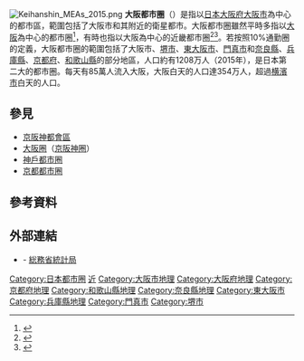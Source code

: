 {{Infobox settlement
| name                    = 大阪都市圈
| other_name              = 
| settlement_type         = [[都市雇用圈|都市雇用圈]]
| image_skyline           = Osaka Dusk Skyline.png
| image_alt               = 
| image_caption           =[[梅田|梅田]]的摩天大樓 
| image_map               = 
| map_alt                 = 
| map_caption             = 
| pushpin_map             = Japan&neighbours
| pushpin_label           = 
| pushpin_label_position  = 
| subdivision_type        = 
| subdivision_name        = 
| subdivision_type1       = [[都道府縣|都道府縣]]
| subdivision_name1       = {{plainlist|
* {{Flagicon|Kyoto}} [[京都府|京都府]]
* {{Flagicon|Osaka}} [[大阪府|大阪府]]
* {{Flagicon|Hyogo}} [[兵庫縣|兵庫縣]]
* {{Flagicon|Nara}} [[奈良縣|奈良縣]]
* {{Flagicon|Wakayama}} [[和歌山縣|和歌山縣]]}}
| subdivision_type2       = 中心都市
| subdivision_name2       = {{plainlist|
* [[Image:Flag_of_Osaka,_Osaka.svg|border]][[大阪市|大阪市]]
* [[Image:Flag_of_Sakai,_Osaka.svg|border]][[堺市|堺市]]
* [[Image:Flag_of_Kadoma,_Osaka.svg|border]][[門真市|門真市]]
* [[Image:Flag_of_Higashiosaka,_Osaka.svg|border]][[東大阪市|東大阪市]]}}
| subdivision_type3       = 
| subdivision_name3       = 
| unit_pref               = Metric
<!-- ALL fields with measurements have automatic unit conversion -->
<!-- for references: use <ref> tags -->
| area_footnotes          = （2011年）<ref name="u-tokyo">{{cite web|url=http://www.csis.u-tokyo.ac.jp/UEA/uea_data_e.htm|title=Metropolitan Employment Area (MEA) Data|author=金本良嗣|publisher=[[東京大學|東京大學]]空間信息科學研究中心|language=en|access-date=2019-01-25|archive-date=2019-05-02|archive-url=https://web.archive.org/web/20190502161110/http://www.csis.u-tokyo.ac.jp/UEA/uea_data_e.htm|dead-url=yes}}</ref>
<!-- square kilometers -->
| area_total_km2          = 4291
| area_blank1_title       = 
| area_blank1_km2         = 
| length_km               = 
| width_km                = 
| dimensions_footnotes    = 
| elevation_footnotes     = 
| elevation_m             = 
| population_as_of        = 2015年
| population_footnotes    = <ref name="UEA code">{{Cite web|title=Urban Employment Area (UEA) Code Table|url=http://www.csis.u-tokyo.ac.jp/UEA/uea_code_e.htm|author=金本良嗣|publisher=[[東京大學|東京大學]]空間信息科學研究中心|language=en|access-date=2019-01-25|archive-url=https://web.archive.org/web/20190109011635/http://www.csis.u-tokyo.ac.jp/UEA/uea_code_e.htm|archive-date=2019-01-09|dead-url=yes}}</ref>
| population_total        = 12078820
| population_rank         = [[都市雇用圈|日本第2位]]
| population_density_km2  = auto
| population_blank1_title        = 
| population_density_blank1_km2  = 
| population_density_blank1_sq_mi= 
| population_note         = 
<!-- blank fields (section 1) -->
| blank_name_sec1         = [[国内生产总值|GDP]]<ref name="u-tokyo"/>
| blank_info_sec1         = 45.4兆[[日圓|日圓]]（2010年）
<!-- website, footnotes -->
| website                 = [http://www.pref.osaka.lg.jp/daitoshimachi/toshiken/  http://www.pref.osaka.lg.jp<br>/daitoshimachi/toshiken/] {{ja icon}}
| footnotes               =
}}
[[File:Keihanshin_MEAs_2015.png|thumb]]
'''大阪都市圈'''（{{jpn|j=大阪都市圏|hg=おおさかとしけん|rm=Ōsaka toshi ken|f=y}}）是指以[[日本|日本]][[大阪府|大阪府]][[大阪市|大阪市]]為中心的都市區，範圍包括了大阪市和其附近的衛星都市。大阪都市圈雖然平時多指以[[大阪市|大阪]]為中心的都市圈<ref>{{Cite web |url=http://www.osaka-rinto.jp/about/images/rinto_24.pdf |title=りんと No.24 |format=PDF |publisher=[http://www.osaka-rinto.jp/ 大阪市隣接都市協議会] |accessdate=2013-05-04 |deadurl=yes |archiveurl=https://web.archive.org/web/20150610200642/http://www.osaka-rinto.jp/about/images/rinto_24.pdf |archivedate=2015-06-10 }}</ref>，有時也指以大阪為中心的近畿都市圈<ref>{{Cite web |url=http://www.post.japanpost.jp/dmfactory/reference/data.html |title=ＤＭマーケティングデータ／DMファクトリー |publisher=日本郵便 |accessdate=2013-05-04 |deadurl=yes |archiveurl=https://web.archive.org/web/20130713235901/http://www.post.japanpost.jp/dmfactory/reference/data.html |archivedate=2013-07-13 }}</ref><ref>{{Cite web|url=http://www.mlit.go.jp/seisakutokatsu/jyunryuudou/user.html|title=第４回全国幹線旅客純流動データの利用案内|publisher=国土交通省|accessdate=2013-05-04|deadurl=yes|archiveurl=https://web.archive.org/web/20130125113116/http://www.mlit.go.jp/seisakutokatsu/jyunryuudou/user.html|archivedate=2013-01-25}}</ref>。若按照10%通勤圈的定義，大阪都市圈的範圍包括了大阪市、[[堺市|堺市]]、[[東大阪市|東大阪市]]、[[門真市|門真市]]和[[奈良縣|奈良縣]]、[[兵庫縣|兵庫縣]]、[[京都府|京都府]]、[[和歌山縣|和歌山縣]]的部分地區，人口約有1208万人（2015年），是日本第二大的都市圈。每天有85萬人流入大阪，大阪白天的人口達354万人，超過[[横濱市|横濱市]]白天的人口。
{{Historical populations
|type = 
|footnote = 來源: <ref name="UEA code"/>
|1980 |11170018
|1990 |11842283
|2000 |12116540
|2010 |12273041
|2015 |12078820
}}

== 參見 ==
* [[京阪神|京阪神]][[都會區|都會區]]
* [[大阪市|大阪圈]]（[[京阪神|京阪神圈]]）
* [[神戶都市圈|神戶都市圈]]
* [[京都都市圈|京都都市圈]]

== 參考資料 ==
{{Reflist}}

== 外部連結 ==
* {{PDFlink|[http://www.stat.go.jp/data/chiri/map/c_koku/dtukin27/pdf/ma273-14.pdf 大阪市への通勤・通学人口図]}} - [[総務省|総務省]][[統計局|統計局]]

{{日本都市圈}}

[[Category:日本都市圈|Category:日本都市圈]]
[[Category:日本三大都市圈|近]]
[[Category:大阪市地理|Category:大阪市地理]]
[[Category:大阪府地理|Category:大阪府地理]]
[[Category:京都府地理|Category:京都府地理]]
[[Category:和歌山縣地理|Category:和歌山縣地理]]
[[Category:奈良縣地理|Category:奈良縣地理]]
[[Category:東大阪市|Category:東大阪市]]
[[Category:兵庫縣地理|Category:兵庫縣地理]]
[[Category:門真市|Category:門真市]]
[[Category:堺市|Category:堺市]]